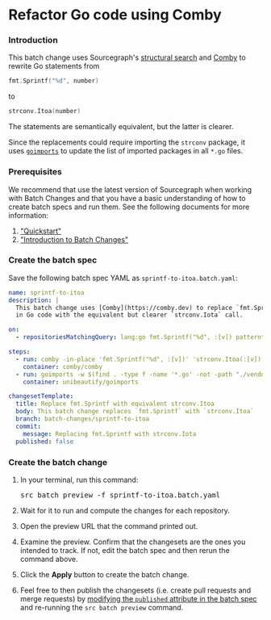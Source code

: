# Refactor Go code using Comby

### Introduction

This batch change uses Sourcegraph's [structural search](../../code_search/reference/structural.md) and [Comby](https://comby.dev/) to rewrite Go statements from

```go
fmt.Sprintf("%d", number)
```

to

```go
strconv.Itoa(number)
```

The statements are semantically equivalent, but the latter is clearer.

Since the replacements could require importing the `strconv` package, it uses [`goimports`](https://godoc.org/golang.org/x/tools/cmd/goimports) to update the list of imported packages in all `*.go` files.

### Prerequisites

We recommend that use the latest version of Sourcegraph when working with Batch Changes and that you have a basic understanding of how to create batch specs and run them. See the following documents for more information:

1. ["Quickstart"](../quickstart.md)
1. ["Introduction to Batch Changes"](../explanations/introduction_to_batch_changes.md)

### Create the batch spec

Save the following batch spec YAML as `sprintf-to-itoa.batch.yaml`:

```yaml
name: sprintf-to-itoa
description: |
  This batch change uses [Comby](https://comby.dev) to replace `fmt.Sprintf` calls
  in Go code with the equivalent but clearer `strconv.Iota` call.

on:
  - repositoriesMatchingQuery: lang:go fmt.Sprintf("%d", :[v]) patterntype:structural

steps:
  - run: comby -in-place 'fmt.Sprintf("%d", :[v])' 'strconv.Itoa(:[v])' .go -matcher .go -exclude-dir .,vendor
    container: comby/comby
  - run: goimports -w $(find . -type f -name '*.go' -not -path "./vendor/*")
    container: unibeautify/goimports

changesetTemplate:
  title: Replace fmt.Sprintf with equivalent strconv.Itoa
  body: This batch change replaces `fmt.Sprintf` with `strconv.Itoa`
  branch: batch-changes/sprintf-to-itoa
  commit:
    message: Replacing fmt.Sprintf with strconv.Iota
  published: false
```

### Create the batch change

1. In your terminal, run this command:

    <pre>src batch preview -f sprintf-to-itoa.batch.yaml</pre>
1. Wait for it to run and compute the changes for each repository.
1. Open the preview URL that the command printed out.
1. Examine the preview. Confirm that the changesets are the ones you intended to track. If not, edit the batch spec and then rerun the command above.
1. Click the **Apply** button to create the batch change.
1. Feel free to then publish the changesets (i.e. create pull requests and merge requests) by [modifying the `published` attribute in the batch spec](../references/batch_spec_yaml_reference.md#changesettemplate-published) and re-running the `src batch preview` command.
